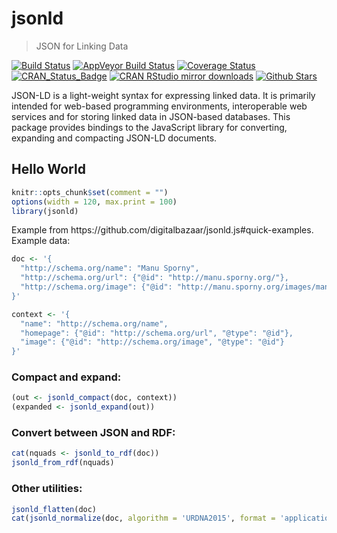 # jsonld

> JSON for Linking Data

[![Build Status](https://travis-ci.org/ropensci/jsonld.svg?branch=master)](https://travis-ci.org/ropensci/jsonld)
[![AppVeyor Build Status](https://ci.appveyor.com/api/projects/status/github/ropensci/jsonld?branch=master&svg=true)](https://ci.appveyor.com/project/jeroen/jsonld)
[![Coverage Status](https://codecov.io/github/ropensci/jsonld/coverage.svg?branch=master)](https://codecov.io/github/ropensci/jsonld?branch=master)
[![CRAN_Status_Badge](http://www.r-pkg.org/badges/version/jsonld)](https://cran.r-project.org/package=jsonld)
[![CRAN RStudio mirror downloads](http://cranlogs.r-pkg.org/badges/jsonld)](https://cran.r-project.org/package=jsonld)
[![Github Stars](https://img.shields.io/github/stars/ropensci/jsonld.svg?style=social&label=Github)](https://github.com/ropensci/jsonld)


JSON-LD is a light-weight syntax for expressing linked data. It is primarily
intended for web-based programming environments, interoperable web services and for 
storing linked data in JSON-based databases. This package provides bindings to the 
JavaScript library for converting, expanding and compacting JSON-LD documents.

## Hello World

```r
knitr::opts_chunk$set(comment = "")
options(width = 120, max.print = 100)
library(jsonld)
```

Example from https://github.com/digitalbazaar/jsonld.js#quick-examples. Example data:

```r
doc <- '{
  "http://schema.org/name": "Manu Sporny",
  "http://schema.org/url": {"@id": "http://manu.sporny.org/"},
  "http://schema.org/image": {"@id": "http://manu.sporny.org/images/manu.png"}
}'

context <- '{
  "name": "http://schema.org/name",
  "homepage": {"@id": "http://schema.org/url", "@type": "@id"},
  "image": {"@id": "http://schema.org/image", "@type": "@id"}
}'
```

### Compact and expand:

```r
(out <- jsonld_compact(doc, context))
(expanded <- jsonld_expand(out))
```

### Convert between JSON and RDF:

```r
cat(nquads <- jsonld_to_rdf(doc))
jsonld_from_rdf(nquads)
```

### Other utilities:

```r
jsonld_flatten(doc)
cat(jsonld_normalize(doc, algorithm = 'URDNA2015', format = 'application/nquads'))
```

